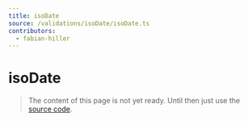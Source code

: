 ```yaml
---
title: isoDate
source: /validations/isoDate/isoDate.ts
contributors:
  - fabian-hiller
---
```


# isoDate

> The content of this page is not yet ready. Until then just use the [source code](https://github.com/fabian-hiller/valibot/blob/main/library/src/validations/isoDate/isoDate.ts).
